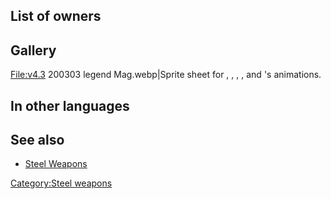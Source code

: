 {{Weapon Infobox
|tagid=SID_エルロック
|weaponType=Colorless Tome
|weaponName={{PAGENAME}}
|might=6
|range=2
|effect=
|cost=100
|exclusive=0
|userVersion1=Closed|userVersion2=Open|statModifiers=0,6,0,0,0
|next=Atlas (weapon)
|promotionRarity=4
|promotionTier=1
|required=Stone
|properties=random_all
}}
==List of owners==
{{Skill Hero List}}
==Gallery==
<gallery>
File:v4.3 200303 legend Mag.webp|Sprite sheet for {{St|Stone}}, {{St|Elstone}}, {{St|Atlas}}, {{St|Atlas+}}, and {{St|Void Tome}}'s animations.
</gallery>

==In other languages==
{{OtherLanguages
|japanese=エルロック
|german=Elfenstein
|spanishEU=Elstone
|spanishLA=Elstone
|french=Éboulis
|italian=Roccia d'elfo
|chineseTW=艾爾洛克
|portuguese=Elstone
}}

==See also==
* [[Steel Weapons]]
{{Weapons Navbox}}
[[Category:Steel weapons]]